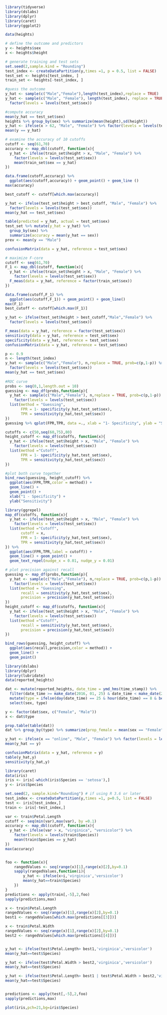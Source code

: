 
```r
library(tidyverse)
library(dslabs)
library(dplyr)
library(caret)
library(ggplot2)

data(heights)

# define the outcome and predictors
y <- heights$sex
x <- heights$height

# generate training and test sets
set.seed(2,sample.kind = "Rounding") 
test_index <- createDataPartition(y,times =1, p = 0.5, list = FALSE)
test_set <- heights[test_index, ]
train_set <- heights[-test_index, ]

#guess the outcome
y_hat <- sample(c("Male","Female"),length(test_index),replace = TRUE)
y_hat <- sample(c("Male", "Female"), length(test_index), replace = TRUE) %>% 
  factor(levels = levels(test_set$sex))

#compute accuracy
mean(y_hat == test_set$sex)
heights %>% group_by(sex) %>% summarize(mean(height),sd(height))
y_hat <- ifelse(x > 62, "Male", "Female") %>% factor(levels = levels(test_set$sex))
mean(y == y_hat)

# examine the accuracy of 10 cutoffs
cutoff <- seq(61,70)
accuracy <- map_dbl(cutoff, function(x){
  y_hat <- ifelse(train_set$height > x, "Male", "Female") %>%
    factor(levels = levels(test_set$sex))
    mean(train_set$sex == y_hat)
})

data.frame(cutoff,accuracy) %>%
  ggplot(aes(cutoff,accuracy)) + geom_point() + geom_line ()
max(accuracy)

best_cutoff <- cutoff[which.max(accuracy)]

y_hat <- ifelse(test_set$height > best_cutoff, "Male", "Female") %>%
  factor(levels = levels(test_set$sex))
mean(y_hat == test_set$sex)
```
```r
table(predicted = y_hat, actual = test_set$sex)
test_set %>% mutate(y_hat = y_hat) %>%
  group_by(sex) %>% 
  summarize(accuracy = mean(y_hat == sex))
prev <- mean(y == "Male")  

confusionMatrix(data = y_hat, reference = test_set$sex)
```
```r
# maximize F-core
cutoff <- seq(61,70)
F_1 <- map_dbl(cutoff, function(x){
  y_hat <- ifelse(train_set$height > x, "Male", "Female") %>%
    factor(levels = levels(test_set$sex))
  F_meas(data = y_hat, reference = factor(train_set$sex))
})

data.frame(cutoff,F_1) %>%
  ggplot(aes(cutoff,F_1)) + geom_point() + geom_line()
max(F_1)
best_cutoff <- cutoff[which.max(F_1)]

y_hat <- ifelse(test_set$height > best_cutoff,"Male","Female") %>%
  factor(levels = levels(test_set$sex))

F_meas(data = y_hat, reference = factor(test_set$sex))
sensitivity(data = y_hat, reference = test_set$sex)
specificity(data = y_hat, reference = test_set$sex)
confusionMatrix(data = y_hat, reference = test_set$sex)
```
```r
p <- 0.9
n <- length(test_index)
y_hat <- sample(c("Male","Female"), n,replace = TRUE, prob=c(p,1-p)) %>%
  factor(levels = levels(test_set$sex))
mean(y_hat == test_set$sex)
  
#ROC curve
probs <- seq(0,1,length.out = 10)
guessing <- map_df(probs,function(p){
  y_hat <- sample(c("Male","Female"), n,replace = TRUE, prob=c(p,1-p)) %>%
    factor(levels = levels(test_set$sex))
  list(method = "Guessing",
       FPR = 1- specificity(y_hat,test_set$sex),
       TPR = sensitivity(y_hat,test_set$sex))
})
guessing %>% qplot(FPR,TPR, data =., xlab = "1- Specificity", ylab = "Sensitivity")

cutoffs <- c(50,seq(60,75),80)
height_cutoff <- map_df(cutoffs, function(x){
  y_hat <- ifelse(test_set$height > x, "Male", "Female") %>%
    factor(levels = levels(test_set$sex))
  list(method ="Cutoff",
       FPR = 1- specificity(y_hat,test_set$sex),
       TPR = sensitivity(y_hat,test_set$sex))
})

#plot both curve together
bind_rows(guessing, height_cutoff) %>%
  ggplot(aes(FPR,TPR,color = method)) +
  geom_line() +
  geom_point() +
  xlab("1 - Specificity") +
  ylab("Sensitivity")

library(ggrepel)
map_df(cutoffs, function(x){
  y_hat <- ifelse(test_set$height > x, "Male", "Female") %>%
    factor(levels = levels(test_set$sex))
  list(method ="Cutoff",
       cutoff = x,
       FPR = 1- specificity(y_hat,test_set$sex),
       TPR = sensitivity(y_hat,test_set$sex))
}) %>%
  ggplot(aes(FPR,TPR,label = cutoff)) +
  geom_line() + geom_point() +
  geom_text_repel(nudge_x = 0.01, nudge_y = 0.01)

# plot precision against recall
guessing <- map_df(probs,function(p){
  y_hat <- sample(c("Male","Female"), n,replace = TRUE, prob=c(p,1-p)) %>%
    factor(levels = levels(test_set$sex))
  list(method = "Guessing",
       recall = sensitivity(y_hat,test_set$sex),
       precision = precision(y_hat,test_set$sex))
})
height_cutoff <- map_df(cutoffs, function(x){
  y_hat <- ifelse(test_set$height > x, "Male", "Female") %>%
    factor(levels = levels(test_set$sex))
  list(method ="Cutoff",
       recall = sensitivity(y_hat,test_set$sex),
       precision = precision(y_hat,test_set$sex))
})

bind_rows(guessing, height_cutoff) %>%
  ggplot(aes(recall,precision,color = method)) +
  geom_line() +
  geom_point() 

```
```r
library(dslabs)
library(dplyr)
library(lubridate)
data(reported_heights)

dat <- mutate(reported_heights, date_time = ymd_hms(time_stamp)) %>%
  filter(date_time >= make_date(2016, 01, 25) & date_time < make_date(2016, 02, 1)) %>%
  mutate(type = ifelse(day(date_time) == 25 & hour(date_time) == 8 & between(minute(date_time), 15, 30), "inclass","online")) %>%
  select(sex, type)

y <- factor(dat$sex, c("Female", "Male"))
x <- dat$type

prop.table(table(dat))
dat %>% group_by(type) %>% summarize(prop_female = mean(sex == "Female"))

y_hat <- ifelse(x == "online", "Male", "Female") %>% factor(levels = levels(y))
mean(y_hat == y)

confusionMatrix(data = y_hat, reference = y)
table(y_hat,y)
sensitivity(y_hat,y)
```
```r
library(caret)
data(iris)
iris <- iris[-which(iris$Species == 'setosa'),]
y <- iris$Species

set.seed(2, sample.kind="Rounding") # if using R 3.6 or later
test_index <- createDataPartition(y,times =1, p=0.5, list = FALSE)
test <- iris[test_index,]
train <- iris[-test_index,]

var <- train$Petal.Length
cutoff <- seq(min(var),max(var), by =0.1)
accuracy <- map_dbl(cutoff, function(x){
  y_hat <- ifelse(var > x, "virginica", "versicolor") %>%
    factor(levels = levels(train$Species))
    mean(train$Species == y_hat)
})
max(accuracy)


foo <- function(x){
	rangedValues <- seq(range(x)[1],range(x)[2],by=0.1)
	sapply(rangedValues,function(i){
		y_hat <- ifelse(x>i,'virginica','versicolor')
		mean(y_hat==train$Species)
	})
}
predictions <- apply(train[,-5],2,foo)
sapply(predictions,max)	

x <- train$Petal.Length
rangedValues <- seq(range(x)[1],range(x)[2],by=0.1)
best1 <- rangedValues[which.max(predictions[[3]])]

x <- train$Petal.Width
rangedValues <- seq(range(x)[1],range(x)[2],by=0.1)
best2 <- rangedValues[which.max(predictions[[4]])]


y_hat <- ifelse(test$Petal.Length> best1,'virginica','versicolor')
mean(y_hat==test$Species)

y_hat <- ifelse(test$Petal.Width > best2,'virginica','versicolor')
mean(y_hat==test$Species)

y_hat <- ifelse(test$Petal.Length> best1 | test$Petal.Width > best2,'virginica','versicolor')
mean(y_hat==test$Species)


predictions <- apply(test[,-5],2,foo)
sapply(predictions,max)

plot(iris,pch=21,bg=iris$Species)
```

